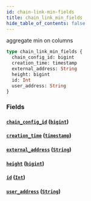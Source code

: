 ```yaml
---
id: chain-link-min-fields
title: chain_link_min_fields
hide_table_of_contents: false
---
```


aggregate min on columns

```graphql
type chain_link_min_fields {
  chain_config_id: bigint
  creation_time: timestamp
  external_address: String
  height: bigint
  id: Int
  user_address: String
}
```

### Fields

#### [`chain_config_id`](#) ([`bigint`](../scalars/bigint))

#### [`creation_time`](#) ([`timestamp`](../scalars/timestamp))

#### [`external_address`](#) ([`String`](../scalars/string))

#### [`height`](#) ([`bigint`](../scalars/bigint))

#### [`id`](#) ([`Int`](../scalars/int))

#### [`user_address`](#) ([`String`](../scalars/string))
